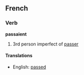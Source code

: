 ==French==
===Verb===
'''passaient'''

# 3rd person imperfect of [[passer]]

====Translations====
*English: [[passed]]